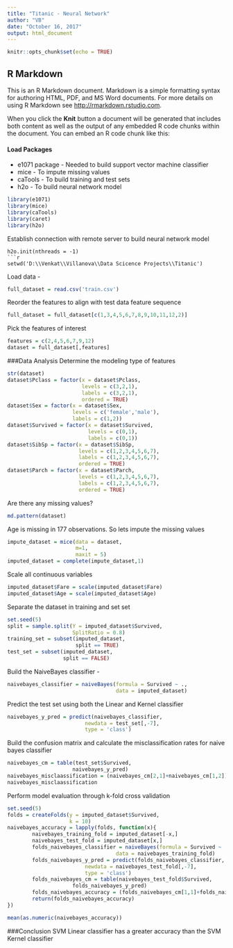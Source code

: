```yaml
---
title: "Titanic - Neural Network"
author: "VB"
date: "October 16, 2017"
output: html_document
---
```


```r
knitr::opts_chunk$set(echo = TRUE)
```

## R Markdown

This is an R Markdown document. Markdown is a simple formatting syntax for authoring HTML, PDF, and MS Word documents. For more details on using R Markdown see <http://rmarkdown.rstudio.com>.

When you click the **Knit** button a document will be generated that includes both content as well as the output of any embedded R code chunks within the document. You can embed an R code chunk like this:

#### Load Packages 
* e1071 package - Needed to build support vector machine classifier
* mice - To impute missing values
* caTools - To build training and test sets
* h2o - To build neural network model
```r
library(e1071)
library(mice)
library(caTools)
library(caret)
library(h2o)
```
Establish connection with remote server to build neural network model
```
h2o.init(nthreads = -1)
```r
setwd('D:\\Venkat\\Villanova\\Data Scicence Projects\\Titanic')
```
Load data -
```r
full_dataset = read.csv('train.csv')
```
Reorder the features to align with test data feature sequence
```r
full_dataset = full_dataset[c(1,3,4,5,6,7,8,9,10,11,12,2)]
```
Pick the features of interest
```r
features = c(2,4,5,6,7,9,12)
dataset = full_dataset[,features]
```
###Data Analysis
Determine the modeling type of features
```r
str(dataset)
dataset$Pclass = factor(x = dataset$Pclass,
                        levels = c(3,2,1),
                        labels = c(3,2,1),
                        ordered = TRUE)
dataset$Sex = factor(x = dataset$Sex,
                     levels = c('female','male'),
                     labels = c(1,2))
dataset$Survived = factor(x = dataset$Survived,
                          levels = c(0,1),
                          labels = c(0,1))
dataset$SibSp = factor(x = dataset$SibSp,
                       levels = c(1,2,3,4,5,6,7),
                       labels = c(1,2,3,4,5,6,7),
                       ordered = TRUE)
dataset$Parch = factor(x = dataset$Parch,
                       levels = c(1,2,3,4,5,6,7),
                       labels = c(1,2,3,4,5,6,7),
                       ordered = TRUE)
```
Are there any missing values?
```r
md.pattern(dataset)
```
Age is missing in 177 observations. So lets impute the missing values
```r
impute_dataset = mice(data = dataset,
                      m=1,
                      maxit = 5)
imputed_dataset = complete(impute_dataset,1)
```
Scale all continuous variables
```r
imputed_dataset$Fare = scale(imputed_dataset$Fare)
imputed_dataset$Age = scale(imputed_dataset$Age)
```
Separate the dataset in training and set set
```r
set.seed(5)
split = sample.split(Y = imputed_dataset$Survived,
                     SplitRatio = 0.8)
training_set = subset(imputed_dataset,
                      split == TRUE)
test_set = subset(imputed_dataset,
                  split == FALSE)
```
Build the NaiveBayes classifier -
```r
naivebayes_classifier = naiveBayes(formula = Survived ~ .,
                                   data = imputed_dataset)
```
Predict the test set using both the Linear and Kernel classifier
```r
naivebayes_y_pred = predict(naivebayes_classifier,
                         newdata = test_set[,-7],
                         type = 'class')
```
Build the confusion matrix and calculate the misclassification rates for naive bayes classifier
```r
naivebayes_cm = table(test_set$Survived, 
                     naivebayes_y_pred)
naivebayes_misclaassification = (naivebayes_cm[2,1]+naivebayes_cm[1,2])/(naivebayes_cm[1,1]+naivebayes_cm[1,2]+naivebayes_cm[2,1]+naivebayes_cm[2,2])
naivebayes_misclaassification
```
Perform model evaluation through k-fold cross validation
```r
set.seed(5)
folds = createFolds(y = imputed_dataset$Survived,
                    k = 10)
naivebayes_accuracy = lapply(folds, function(x){
        naivebayes_training_fold = imputed_dataset[-x,]
        naivebayes_test_fold = imputed_dataset[x,]
        folds_naivebayes_classifier = naiveBayes(formula = Survived ~ .,
                                   data = naivebayes_training_fold)
        folds_naivebayes_y_pred = predict(folds_naivebayes_classifier,
                         newdata = naivebayes_test_fold[,-7],
                         type = 'class')
        folds_naivebayes_cm = table(naivebayes_test_fold$Survived, 
                     folds_naivebayes_y_pred)
        folds_naivebayes_accuracy = (folds_naivebayes_cm[1,1]+folds_naivebayes_cm[2,2])/(folds_naivebayes_cm[1,1]+folds_naivebayes_cm[1,2]+folds_naivebayes_cm[2,1]+folds_naivebayes_cm[2,2])
        return(folds_naivebayes_accuracy)
})

mean(as.numeric(naivebayes_accuracy))
```
###Conclusion
SVM Linear classifier has a greater accuracy than the SVM Kernel classifier
